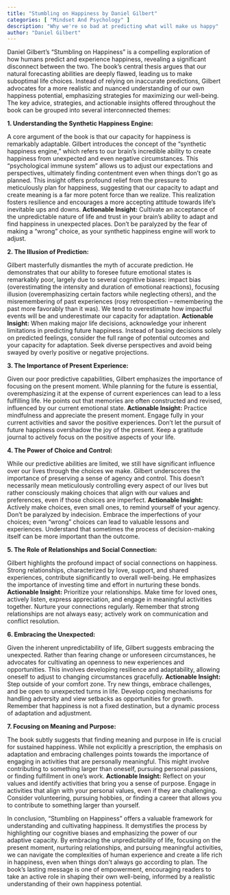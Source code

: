 ```yaml
---
title: "Stumbling on Happiness by Daniel Gilbert"
categories: [ "Mindset And Psychology" ]
description: "Why we're so bad at predicting what will make us happy"
author: "Daniel Gilbert"
---
```

Daniel Gilbert's "Stumbling on Happiness" is a compelling exploration of how humans predict and experience happiness, revealing a significant disconnect between the two. The book's central thesis argues that our natural forecasting abilities are deeply flawed, leading us to make suboptimal life choices. Instead of relying on inaccurate predictions, Gilbert advocates for a more realistic and nuanced understanding of our own happiness potential, emphasizing strategies for maximizing our well-being.  The key advice, strategies, and actionable insights offered throughout the book can be grouped into several interconnected themes:

**1. Understanding the Synthetic Happiness Engine:**

A core argument of the book is that our capacity for happiness is remarkably adaptable.  Gilbert introduces the concept of the "synthetic happiness engine," which refers to our brain's incredible ability to create happiness from unexpected and even negative circumstances. This "psychological immune system" allows us to adjust our expectations and perspectives, ultimately finding contentment even when things don't go as planned. This insight offers profound relief from the pressure to meticulously plan for happiness, suggesting that our capacity to adapt and create meaning is a far more potent force than we realize.  This realization fosters resilience and encourages a more accepting attitude towards life's inevitable ups and downs.  **Actionable Insight:**  Cultivate an acceptance of the unpredictable nature of life and trust in your brain’s ability to adapt and find happiness in unexpected places.  Don’t be paralyzed by the fear of making a “wrong” choice, as your synthetic happiness engine will work to adjust.

**2.  The Illusion of Prediction:**

Gilbert masterfully dismantles the myth of accurate prediction.  He demonstrates that our ability to foresee future emotional states is remarkably poor, largely due to several cognitive biases: impact bias (overestimating the intensity and duration of emotional reactions), focusing illusion (overemphasizing certain factors while neglecting others), and the misremembering of past experiences (rosy retrospection – remembering the past more favorably than it was). We tend to overestimate how impactful events will be and underestimate our capacity for adaptation.  **Actionable Insight:**  When making major life decisions, acknowledge your inherent limitations in predicting future happiness.  Instead of basing decisions solely on predicted feelings, consider the full range of potential outcomes and your capacity for adaptation.  Seek diverse perspectives and avoid being swayed by overly positive or negative projections.

**3.  The Importance of Present Experience:**

Given our poor predictive capabilities, Gilbert emphasizes the importance of focusing on the present moment.  While planning for the future is essential, overemphasizing it at the expense of current experiences can lead to a less fulfilling life.  He points out that memories are often constructed and revised, influenced by our current emotional state.  **Actionable Insight:**  Practice mindfulness and appreciate the present moment. Engage fully in your current activities and savor the positive experiences.  Don't let the pursuit of future happiness overshadow the joy of the present.  Keep a gratitude journal to actively focus on the positive aspects of your life.


**4.  The Power of Choice and Control:**

While our predictive abilities are limited, we still have significant influence over our lives through the choices we make. Gilbert underscores the importance of preserving a sense of agency and control.  This doesn't necessarily mean meticulously controlling every aspect of our lives but rather consciously making choices that align with our values and preferences, even if those choices are imperfect. **Actionable Insight:**  Actively make choices, even small ones, to remind yourself of your agency.  Don't be paralyzed by indecision.  Embrace the imperfections of your choices; even “wrong” choices can lead to valuable lessons and experiences. Understand that sometimes the process of decision-making itself can be more important than the outcome.

**5.  The Role of Relationships and Social Connection:**

Gilbert highlights the profound impact of social connections on happiness.  Strong relationships, characterized by love, support, and shared experiences, contribute significantly to overall well-being.  He emphasizes the importance of investing time and effort in nurturing these bonds. **Actionable Insight:**  Prioritize your relationships.  Make time for loved ones, actively listen, express appreciation, and engage in meaningful activities together.  Nurture your connections regularly.  Remember that strong relationships are not always easy; actively work on communication and conflict resolution.

**6.  Embracing the Unexpected:**

Given the inherent unpredictability of life, Gilbert suggests embracing the unexpected.  Rather than fearing change or unforeseen circumstances, he advocates for cultivating an openness to new experiences and opportunities.  This involves developing resilience and adaptability, allowing oneself to adjust to changing circumstances gracefully. **Actionable Insight:** Step outside of your comfort zone.  Try new things, embrace challenges, and be open to unexpected turns in life.  Develop coping mechanisms for handling adversity and view setbacks as opportunities for growth.  Remember that happiness is not a fixed destination, but a dynamic process of adaptation and adjustment.

**7.  Focusing on Meaning and Purpose:**

The book subtly suggests that finding meaning and purpose in life is crucial for sustained happiness.  While not explicitly a prescription, the emphasis on adaptation and embracing challenges points towards the importance of engaging in activities that are personally meaningful.  This might involve contributing to something larger than oneself, pursuing personal passions, or finding fulfillment in one's work. **Actionable Insight:**  Reflect on your values and identify activities that bring you a sense of purpose.  Engage in activities that align with your personal values, even if they are challenging.  Consider volunteering, pursuing hobbies, or finding a career that allows you to contribute to something larger than yourself.

In conclusion, "Stumbling on Happiness" offers a valuable framework for understanding and cultivating happiness.  It demystifies the process by highlighting our cognitive biases and emphasizing the power of our adaptive capacity.  By embracing the unpredictability of life, focusing on the present moment, nurturing relationships, and pursuing meaningful activities, we can navigate the complexities of human experience and create a life rich in happiness, even when things don't always go according to plan. The book's lasting message is one of empowerment, encouraging readers to take an active role in shaping their own well-being, informed by a realistic understanding of their own happiness potential.

